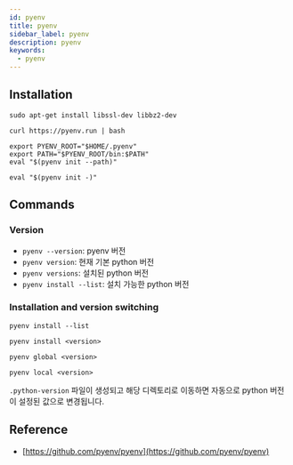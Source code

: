```yaml
---
id: pyenv
title: pyenv
sidebar_label: pyenv
description: pyenv
keywords:
  - pyenv
---
```


## Installation

```shell
sudo apt-get install libssl-dev libbz2-dev
```

```shell
curl https://pyenv.run | bash
```

```shell title=".profile"
export PYENV_ROOT="$HOME/.pyenv"
export PATH="$PYENV_ROOT/bin:$PATH"
eval "$(pyenv init --path)"
```

```shell title=".zshrc"
eval "$(pyenv init -)"
```

## Commands

### Version

- `pyenv --version`: pyenv 버전
- `pyenv version`: 현재 기본 python 버전
- `pyenv versions`: 설치된 python 버전
- `pyenv install --list`: 설치 가능한 python 버전

### Installation and version switching

```shell
pyenv install --list
```

```shell
pyenv install <version>
```

```shell
pyenv global <version>
```

```shell
pyenv local <version>
```

`.python-version` 파일이 생성되고 해당 디렉토리로 이동하면 자동으로 python 버전이 설정된 값으로 변경됩니다.

## Reference

- [https://github.com/pyenv/pyenv](https://github.com/pyenv/pyenv)
